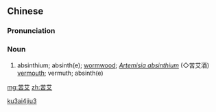 ==Chinese==
{{zh-forms}}

===Pronunciation===
{{zh-pron
|m=kǔ'ài
|c=fu2 ngaai6
|cat=n
}}

===Noun===
{{zh-noun}}

# absinthium; absinth(e); [[wormwood]]; ''[[Artemisia absinthium]]'' (◇苦艾酒) [[vermouth]]; vermuth; absinth(e)

[[Category:zh:Alcoholic beverages|ku3ai4jiu3]]

{{attention|zh|bogus WP links, maybe more}}

[[mg:苦艾]]
[[zh:苦艾]]